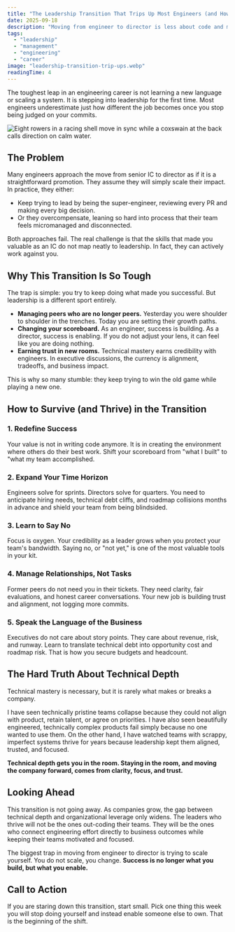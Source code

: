 ```yaml
---
title: "The Leadership Transition That Trips Up Most Engineers (and How to Survive It)"
date: 2025-09-18
description: "Moving from engineer to director is less about code and more about clarity, trust, and alignment. Learn why so many leaders stumble in this transition and ho..."
tags:
  - "leadership"
  - "management"
  - "engineering"
  - "career"
image: "leadership-transition-trip-ups.webp"
readingTime: 4
---
```








The toughest leap in an engineering career is not learning a new language or scaling a system. It is stepping into leadership for the first time. Most engineers underestimate just how different the job becomes once you stop being judged on your commits.

![Eight rowers in a racing shell move in sync while a coxswain at the back calls direction on calm water.](leadership-transition-trip-ups.webp)

## The Problem

Many engineers approach the move from senior IC to director as if it is a straightforward promotion. They assume they will simply scale their impact. In practice, they either:

- Keep trying to lead by being the super-engineer, reviewing every PR and making every big decision.
- Or they overcompensate, leaning so hard into process that their team feels micromanaged and disconnected.

Both approaches fail. The real challenge is that the skills that made you valuable as an IC do not map neatly to leadership. In fact, they can actively work against you.

## Why This Transition Is So Tough

The trap is simple: you try to keep doing what made you successful. But leadership is a different sport entirely.

- **Managing peers who are no longer peers.** Yesterday you were shoulder to shoulder in the trenches. Today you are setting their growth paths.
- **Changing your scoreboard.** As an engineer, success is building. As a director, success is enabling. If you do not adjust your lens, it can feel like you are doing nothing.
- **Earning trust in new rooms.** Technical mastery earns credibility with engineers. In executive discussions, the currency is alignment, tradeoffs, and business impact.

This is why so many stumble: they keep trying to win the old game while playing a new one.

## How to Survive (and Thrive) in the Transition

### 1. Redefine Success

Your value is not in writing code anymore. It is in creating the environment where others do their best work. Shift your scoreboard from "what I built" to "what my team accomplished.

### 2. Expand Your Time Horizon

Engineers solve for sprints. Directors solve for quarters. You need to anticipate hiring needs, technical debt cliffs, and roadmap collisions months in advance and shield your team from being blindsided.

### 3. Learn to Say No

Focus is oxygen. Your credibility as a leader grows when you protect your team's bandwidth. Saying no, or "not yet," is one of the most valuable tools in your kit.

### 4. Manage Relationships, Not Tasks

Former peers do not need you in their tickets. They need clarity, fair evaluations, and honest career conversations. Your new job is building trust and alignment, not logging more commits.

### 5. Speak the Language of the Business

Executives do not care about story points. They care about revenue, risk, and runway. Learn to translate technical debt into opportunity cost and roadmap risk. That is how you secure budgets and headcount.

## The Hard Truth About Technical Depth

Technical mastery is necessary, but it is rarely what makes or breaks a company.

I have seen technically pristine teams collapse because they could not align with product, retain talent, or agree on priorities. I have also seen beautifully engineered, technically complex products fail simply because no one wanted to use them. On the other hand, I have watched teams with scrappy, imperfect systems thrive for years because leadership kept them aligned, trusted, and focused.

**Technical depth gets you in the room. Staying in the room, and moving the company forward, comes from clarity, focus, and trust.**

## Looking Ahead

This transition is not going away. As companies grow, the gap between technical depth and organizational leverage only widens. The leaders who thrive will not be the ones out-coding their teams. They will be the ones who connect engineering effort directly to business outcomes while keeping their teams motivated and focused.

The biggest trap in moving from engineer to director is trying to scale yourself. You do not scale, you change. **Success is no longer what you build, but what you enable.**

## Call to Action

If you are staring down this transition, start small. Pick one thing this week you will stop doing yourself and instead enable someone else to own. That is the beginning of the shift.